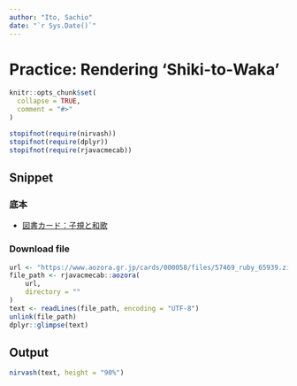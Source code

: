 ```yaml
---
author: "Ito, Sachio"
date: "`r Sys.Date()`"
---
```


# Practice: Rendering 'Shiki-to-Waka'

```r
knitr::opts_chunk$set(
  collapse = TRUE,
  comment = "#>"
)

stopifnot(require(nirvash))
stopifnot(require(dplyr))
stopifnot(require(rjavacmecab))
```

## Snippet

### 底本

- [図書カード：子規と和歌](https://www.aozora.gr.jp/cards/000058/card57469.html)

### Download file

```r
url <- "https://www.aozora.gr.jp/cards/000058/files/57469_ruby_65939.zip"
file_path <- rjavacmecab::aozora(
    url,
    directory = ""
)
text <- readLines(file_path, encoding = "UTF-8")
unlink(file_path)
dplyr::glimpse(text)
```

## Output

```r
nirvash(text, height = "90%")
```

